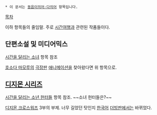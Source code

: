  * 이 문서는 [[동음이의어·다의어]] 항목입니다.

[[목차]]

이하 항목들의 줄임말. 주로 [[시간여행]]과 관련된 작품들이다.

== 단편소설 및 미디어믹스 ==
[[시간을 달리는 소녀]] 항목 참조

[[호소다 마모루]]의 [[극장판]] [[애니메이션]]을 찾아왔다면 위 항목으로.

== [[디지몬 시리즈]] ==
[[시간을 달리는 소년 헌터들]] 항목 참조. ~~소녀 헌터들은?~~

[[디지몬 크로스워즈]] 3부의 부제. 너무 길었던 탓인지 [[한국어]] [[더빙]]판에서는 바뀌었다.

